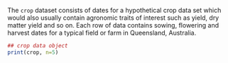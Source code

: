 The `crop` dataset consists of dates for a hypothetical crop data set
which would also usually contain agronomic traits of interest such as
yield, dry matter yield and so on. Each row of data contains sowing,
flowering and harvest dates for a typical field or farm in Queensland,
Australia.

```r
## crop data object
print(crop, n=5)
```
